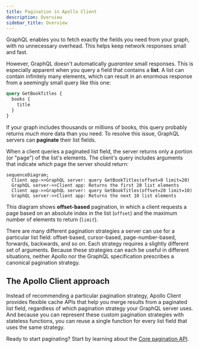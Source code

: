 ```yaml
---
title: Pagination in Apollo Client
description: Overview
sidebar_title: Overview
---
```


GraphQL enables you to fetch exactly the fields you need from your graph, with no unnecessary overhead. This helps keep network responses small and fast.

However, GraphQL doesn't automatically _guarantee_ small responses. This is especially apparent when you query a field that contains a **list**. A list can contain infinitely many elements, which can result in an enormous response from a seemingly small query like this one:

```graphql
query GetBookTitles {
  books {
    title
  }
}
```

If your graph includes thousands or millions of books, this query probably returns _much_ more data than you need. To resolve this issue, GraphQL servers can **paginate** their list fields.

When a client queries a paginated list field, the server returns only a portion (or "page") of the list's elements. The client's query includes arguments that indicate _which_ page the server should return:

```mermaid
sequenceDiagram;
  Client app->>GraphQL server: query GetBookTitles(offset=0 limit=20)
  GraphQL server->>Client app: Returns the first 20 list elements
  Client app->>GraphQL server: query GetBookTitles(offset=20 limit=10)
  GraphQL server->>Client app: Returns the next 10 list elements
```

This diagram shows **offset-based** pagination, in which a client requests a page based on an absolute index in the list (`offset`) and the maximum number of elements to return (`limit`).

There are many different pagination strategies a server can use for a particular list field: offset-based, cursor-based, page-number-based, forwards, backwards, and so on. Each strategy requires a slightly different set of arguments. Because these strategies can each be useful in different situations, neither Apollo nor the GraphQL specification prescribes a canonical pagination strategy.

## The Apollo Client approach

Instead of recommending a particular pagination strategy, Apollo Client provides flexible cache APIs that help you merge results from a paginated list field, regardless of which pagination strategy your GraphQL server uses. And because you can represent these custom pagination strategies with stateless functions, you can reuse a single function for every list field that uses the same strategy.

Ready to start paginating? Start by learning about the [Core pagination API](./core-api).
